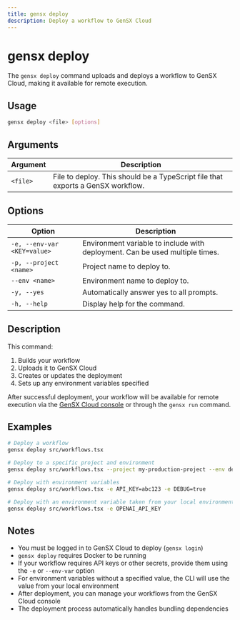 ```yaml
---
title: gensx deploy
description: Deploy a workflow to GenSX Cloud
---
```


# gensx deploy

The `gensx deploy` command uploads and deploys a workflow to GenSX Cloud, making it available for remote execution.

## Usage

```bash
gensx deploy <file> [options]
```

## Arguments

| Argument | Description                                                                     |
| -------- | ------------------------------------------------------------------------------- |
| `<file>` | File to deploy. This should be a TypeScript file that exports a GenSX workflow. |

## Options

| Option                      | Description                                                                  |
| --------------------------- | ---------------------------------------------------------------------------- |
| `-e, --env-var <KEY=value>` | Environment variable to include with deployment. Can be used multiple times. |
| `-p, --project <name>`      | Project name to deploy to.                                                   |
| `--env <name>`              | Environment name to deploy to.                                               |
| `-y, --yes`                 | Automatically answer yes to all prompts.                                     |
| `-h, --help`                | Display help for the command.                                                |

## Description

This command:

1. Builds your workflow
2. Uploads it to GenSX Cloud
3. Creates or updates the deployment
4. Sets up any environment variables specified

After successful deployment, your workflow will be available for remote execution via the [GenSX Cloud console](https://app.gensx.com) or through the `gensx run` command.

## Examples

```bash
# Deploy a workflow
gensx deploy src/workflows.tsx

# Deploy to a specific project and environment
gensx deploy src/workflows.tsx --project my-production-project --env dev

# Deploy with environment variables
gensx deploy src/workflows.tsx -e API_KEY=abc123 -e DEBUG=true

# Deploy with an environment variable taken from your local environment
gensx deploy src/workflows.tsx -e OPENAI_API_KEY
```

## Notes

- You must be logged in to GenSX Cloud to deploy (`gensx login`)
- `gensx deploy` requires Docker to be running
- If your workflow requires API keys or other secrets, provide them using the `-e` or `--env-var` option
- For environment variables without a specified value, the CLI will use the value from your local environment
- After deployment, you can manage your workflows from the GenSX Cloud console
- The deployment process automatically handles bundling dependencies
